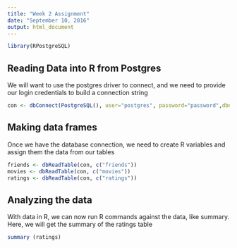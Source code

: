 ```yaml
---
title: "Week 2 Assignment"
date: "September 10, 2016"
output: html_document
---
```


```r
library(RPostgreSQL)
```

## Reading Data into R from Postgres
We will want to use the postgres driver to connect, and we need to
provide our login credentials to build a connection string

```r
con <- dbConnect(PostgreSQL(), user="postgres", password="password",dbname="postgres")
```

## Making data frames
Once we have the database connection, we need to create R variables and assign them the data from our tables
```r
friends <- dbReadTable(con, c("friends"))
movies <- dbReadTable(con, c("movies"))
ratings <- dbReadTable(con, c("ratings"))
```

## Analyzing the data
With data in R, we can now run R commands against the data, like summary. Here, we will get the summary of the ratings table
```r
summary (ratings)
```
